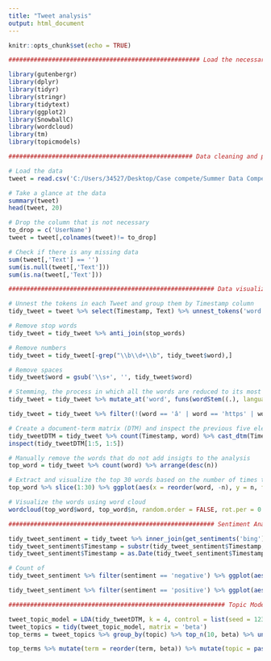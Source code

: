 ```yaml
---
title: "Tweet analysis"
output: html_document
---
```


```r
knitr::opts_chunk$set(echo = TRUE)
```

```r
##################################################### Load the necessary libraries ###################################################

library(gutenbergr)
library(dplyr)
library(tidyr)
library(stringr)
library(tidytext)
library(ggplot2)
library(SnowballC)
library(wordcloud)
library(tm)
library(topicmodels)
```

```r
################################################### Data cleaning and preparation ####################################################

# Load the data
tweet = read.csv('C:/Users/34527/Desktop/Case compete/Summer Data Competition/vaccine_tweet.csv')

# Take a glance at the data
summary(tweet)
head(tweet, 20)

# Drop the column that is not necessary
to_drop = c('UserName')
tweet = tweet[,colnames(tweet)!= to_drop]

# Check if there is any missing data
sum(tweet[,'Text'] == '')
sum(is.null(tweet[,'Text']))
sum(is.na(tweet[,'Text']))
```

```r
######################################################### Data visualization #########################################################

# Unnest the tokens in each Tweet and group them by Timestamp column
tidy_tweet = tweet %>% select(Timestamp, Text) %>% unnest_tokens('word', Text)

# Remove stop words
tidy_tweet = tidy_tweet %>% anti_join(stop_words)

# Remove numbers
tidy_tweet = tidy_tweet[-grep("\\b\\d+\\b", tidy_tweet$word),]

# Remove spaces
tidy_tweet$word = gsub('\\s+', '', tidy_tweet$word)

# Stemming, the process in which all the words are reduced to its most basic form. For example, 'producing' is reduced to 'produce'
tidy_tweet = tidy_tweet %>% mutate_at('word', funs(wordStem((.), language = 'en')))
```

```r
tidy_tweet = tidy_tweet %>% filter(!(word == 'â' | word == 'https' | word == 'à' | word == 'http' | word == 'ð' | word == 'vaccine' | word == 'covid' | word == 'coronavirus' | word == 'vaccin' | word == 'covid19'))
```

```r
# Create a document-term matrix (DTM) and inspect the previous five elements
tidy_tweetDTM = tidy_tweet %>% count(Timestamp, word) %>% cast_dtm(Timestamp, word, n)
inspect(tidy_tweetDTM[1:5, 1:5])
```

```r
# Manually remove the words that do not add insigts to the analysis
top_word = tidy_tweet %>% count(word) %>% arrange(desc(n))
```

```r
# Extract and visualize the top 30 words based on the number of times they are mentioned
top_word %>% slice(1:30) %>% ggplot(aes(x = reorder(word, -n), y = n, fill = word)) + geom_bar(stat = 'identity') + theme_minimal() + theme(axis.text.x = element_text(angle = 60, hjust = 1, size = 13)) + theme(plot.title = element_text(hjust = 0.5, size = 18)) + ylab('Frequency') + xlab('') + ggtitle('Top 30 Words in COVID vaccine Related Tweets') + guides(fill = FALSE)
```

```r
# Visualize the words using word cloud
wordcloud(top_word$word, top_word$n, random.order = FALSE, rot.per = 0.2, scale = c(4, 1), max.words = 50, random.color = TRUE, colors = brewer.pal(11, 'Dark2'))
```

```r
######################################################### Sentiment Analysis #########################################################

tidy_tweet_sentiment = tidy_tweet %>% inner_join(get_sentiments('bing')) %>% count(Timestamp, sentiment)
tidy_tweet_sentiment$Timestamp = substr(tidy_tweet_sentiment$Timestamp, 1, 10)
tidy_tweet_sentiment$Timestamp = as.Date(tidy_tweet_sentiment$Timestamp, format = '%Y-%m-%d')
```

```r
# Count of 
tidy_tweet_sentiment %>% filter(sentiment == 'negative') %>% ggplot(aes(x = Timestamp, y = n)) + geom_bar(stat = 'identity', color = 'red', width = 0.7) + theme_minimal() + theme(axis.text.x = element_text(angle = 60, hjust = 1, size = 10)) + theme(plot.title = element_text(hjust = 0.5, size = 18)) + ylab('Number of words') + xlab('Date') + ggtitle('Count of Negative Sentiment Words') + theme(aspect.ratio = 1/4)
```

```r
tidy_tweet_sentiment %>% filter(sentiment == 'positive') %>% ggplot(aes(x = Timestamp, y = n)) + geom_bar(stat = 'identity', color = 'green', width = 0.7) + theme_minimal() + theme(axis.text.x = element_text(angle = 60, hjust = 1, size = 10)) + theme(plot.title = element_text(hjust = 0.5, size = 18)) + ylab('Number of words') + xlab('Date') + ggtitle('Count of Negative Sentiment Words') + theme(aspect.ratio = 1/4)
```

```r
############################################################ Topic Model #############################################################

tweet_topic_model = LDA(tidy_tweetDTM, k = 4, control = list(seed = 123))
tweet_topics = tidy(tweet_topic_model, matrix = 'beta')
top_terms = tweet_topics %>% group_by(topic) %>% top_n(10, beta) %>% ungroup() %>% arrange (topic, -beta)

top_terms %>% mutate(term = reorder(term, beta)) %>% mutate(topic = paste('Topic #', topic)) %>% ggplot(aes(term, beta, fill = factor(topic))) + geom_col(show.legend = FALSE) + facet_wrap(~topic, scales = 'free') + theme_minimal() + theme(plot.title = element_text(hjust = 0.5, size = 18)) + labs(title = 'Topic Model of Tweet Words', caption = 'Top Terms by Topic (betas)') + ylab('') + xlab('') + coord_flip()
```

